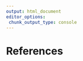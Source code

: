 ```yaml
---
output: html_document
editor_options:
 chunk_output_type: console
---
```



# References {.unnumbered}

::: {#refs}
:::
